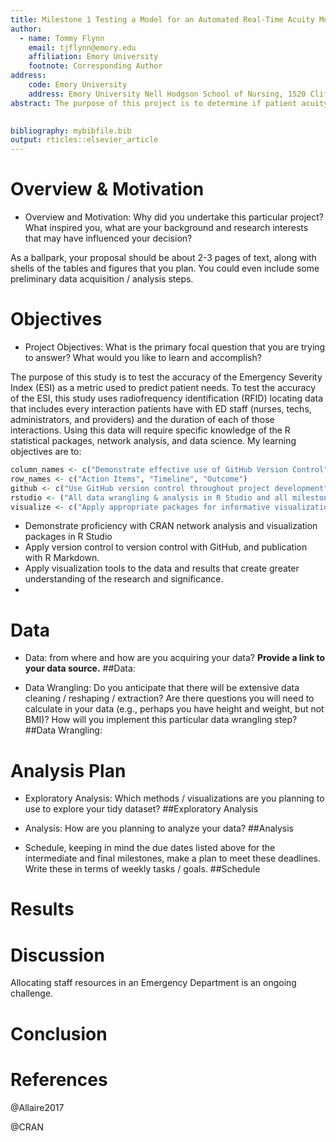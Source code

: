 ```yaml
---
title: Milestone 1 Testing a Model for an Automated Real-Time Acuity Monitoring System in the Emergency Department
author:  
  - name: Tommy Flynn
    email: tjflynn@emory.edu
    affiliation: Emory University
    footnote: Corresponding Author
address:
    code: Emory University
    address: Emory University Nell Hodgson School of Nursing, 1520 Clifton Road NE, Atlanta, GA, 30322
abstract: The purpose of this project is to determine if patient acuity in the ED is correlated to patient eigenvector centrality in the network of all face to face ED interactions. 
  

bibliography: mybibfile.bib
output: rticles::elsevier_article
---
```



Overview & Motivation
=====================
- Overview and Motivation: Why did you undertake this particular project? What inspired you, what are your background and research interests that may have influenced your decision? 




As a ballpark, your proposal should be about 2-3 pages of text, along with shells of the tables and figures that you plan. You could even include some preliminary data acquisition / analysis steps.


Objectives
==========
- Project Objectives: What is the primary focal question that you are trying to answer? What would you like to learn and accomplish?

The purpose of this study is to test the accuracy of the Emergency Severity Index (ESI) as a metric used to predict patient needs. To test the accuracy of the ESI, this study uses radiofrequency identification (RFID) locating data that includes every interaction patients have with ED staff (nurses, techs, administrators, and providers) and the duration of each of those interactions. Using this data will require specific knowledge of the R statistical packages, network analysis, and data science. My learning objectives are to: 
```r
column_names <- c("Demonstrate effective use of GitHub Version Control", "Demonstrate working knowledge of R Studio & R Markdown", "Create useful visualizations of data", "Apply appropriate statistical methods", "Interpret statistical results")
row_names <- c("Action Items", "Timeline", "Outcome")
github <- c("Use GitHub version control throughout project development", "Ongoing", "Complete record of data management & analysis")
rstudio <- ("All data wrangling & analysis in R Studio and all milestones completed in R Markdown", "Ongoing", "Final Project, Presentation, and Website Completed in R Markdown")
visualize <- c("Apply appropriate packages for informative visualizations in R")

```
- Demonstrate proficiency with CRAN network analysis and visualization packages in R Studio
- Apply version control to version control with GitHub, and publication with R Markdown.
- Apply visualization tools to the data and results that create greater understanding of the research and significance.
- 

Data
====

- Data: from where and how are you acquiring your data? **Provide a link to your data source.**
##Data:

- Data Wrangling: Do you anticipate that there will be extensive data cleaning / reshaping / extraction? Are there questions you will need to calculate in your data (e.g., perhaps you have height and weight, but not BMI)? How will you implement this particular data wrangling step?
##Data Wrangling:

Analysis Plan
=============
- Exploratory Analysis: Which methods / visualizations are you planning to use to explore your tidy dataset?
##Exploratory Analysis


- Analysis: How are you planning to analyze your data?
##Analysis


- Schedule, keeping in mind the due dates listed above for the intermediate and final milestones, make a plan to meet these deadlines. Write these in terms of weekly tasks / goals.
##Schedule


Results
=======




Discussion
==========
Allocating staff resources in an Emergency Department is an ongoing challenge. 



Conclusion
==========





References {#references.unnumbered} 
==========

@Allaire2017

@CRAN

